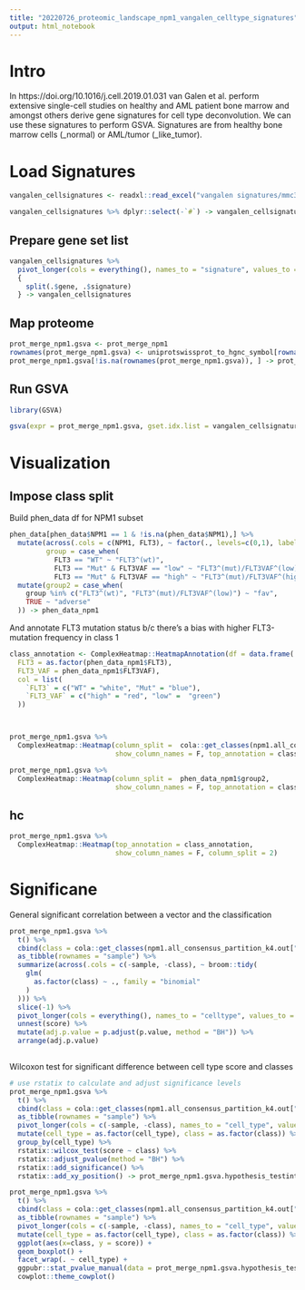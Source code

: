 ```yaml
---
title: "20220726_proteomic_landscape_npm1_vangalen_celltype_signatures"
output: html_notebook
---
```


# Intro

In https://doi.org/10.1016/j.cell.2019.01.031 van Galen et al. perform extensive single-cell studies on healthy and AML patient bone marrow and amongst others derive gene signatures for cell type deconvolution. We can use these signatures to perform GSVA.
Signatures are from healthy bone marrow cells (_normal) or AML/tumor (_like_tumor).

# Load Signatures

```r
vangalen_cellsignatures <- readxl::read_excel("vangalen signatures/mmc3.xlsx")
```

```r
vangalen_cellsignatures %>% dplyr::select(-`#`) -> vangalen_cellsignatures
```
## Prepare gene set list

```r

vangalen_cellsignatures %>% 
  pivot_longer(cols = everything(), names_to = "signature", values_to = "gene") %>% 
  {
    split(.$gene, .$signature)
  } -> vangalen_cellsignatures
```

## Map proteome

```r
prot_merge_npm1.gsva <- prot_merge_npm1
rownames(prot_merge_npm1.gsva) <- uniprotswissprot_to_hgnc_symbol[rownames(prot_merge_npm1.gsva)]
prot_merge_npm1.gsva[!is.na(rownames(prot_merge_npm1.gsva)), ] -> prot_merge_npm1.gsva
```


## Run GSVA

```r
library(GSVA)

gsva(expr = prot_merge_npm1.gsva, gset.idx.list = vangalen_cellsignatures, kcdf = "Gaussian") -> prot_merge_npm1.gsva
```

# Visualization

## Impose class split

Build phen_data df for NPM1 subset

```r
phen_data[phen_data$NPM1 == 1 & !is.na(phen_data$NPM1),] %>% 
  mutate(across(.cols = c(NPM1, FLT3), ~ factor(., levels=c(0,1), labels=c("WT", "Mut"))),
         group = case_when(
           FLT3 == "WT" ~ "FLT3^(wt)",
           FLT3 == "Mut" & FLT3VAF == "low" ~ "FLT3^(mut)/FLT3VAF^(low)",
           FLT3 == "Mut" & FLT3VAF == "high" ~ "FLT3^(mut)/FLT3VAF^(high)")) %>% 
  mutate(group2 = case_when(
    group %in% c("FLT3^(wt)", "FLT3^(mut)/FLT3VAF^(low)") ~ "fav",
    TRUE ~ "adverse"
  )) -> phen_data_npm1
```


And annotate FLT3 mutation status b/c there's a bias with higher FLT3-mutation frequency in class 1

```r

class_annotation <- ComplexHeatmap::HeatmapAnnotation(df = data.frame(
  FLT3 = as.factor(phen_data_npm1$FLT3),
  FLT3_VAF = phen_data_npm1$FLT3VAF), 
  col = list(
    `FLT3` = c("WT" = "white", "Mut" = "blue"),
    `FLT3_VAF` = c("high" = "red", "low" =  "green")
  ))



prot_merge_npm1.gsva %>% 
  ComplexHeatmap::Heatmap(column_split =  cola::get_classes(npm1.all_consensus_partition_k4.out["SD:kmeans"], k = 2)$class,
                          show_column_names = F, top_annotation = class_annotation)
```


```r
prot_merge_npm1.gsva %>% 
  ComplexHeatmap::Heatmap(column_split =  phen_data_npm1$group2,
                          show_column_names = F, top_annotation = class_annotation)
```


## hc

```r
prot_merge_npm1.gsva %>% 
  ComplexHeatmap::Heatmap(top_annotation = class_annotation,
                          show_column_names = F, column_split = 2)
```


# Significane

General significant correlation between a vector and the classification

```r
prot_merge_npm1.gsva %>% 
  t() %>% 
  cbind(class = cola::get_classes(npm1.all_consensus_partition_k4.out["SD:kmeans"], k = 2)$class) %>% 
  as_tibble(rownames = "sample") %>% 
  summarize(across(.cols = c(-sample, -class), ~ broom::tidy(
    glm(
      as.factor(class) ~ ., family = "binomial"
    )
  ))) %>% 
  slice(-1) %>% 
  pivot_longer(cols = everything(), names_to = "celltype", values_to = "score") %>% 
  unnest(score) %>% 
  mutate(adj.p.value = p.adjust(p.value, method = "BH")) %>% 
  arrange(adj.p.value)
   
```

Wilcoxon test for significant difference between cell type score and classes

```r
# use rstatix to calculate and adjust significance levels
prot_merge_npm1.gsva %>% 
  t() %>% 
  cbind(class = cola::get_classes(npm1.all_consensus_partition_k4.out["SD:kmeans"], k = 2)$class) %>% 
  as_tibble(rownames = "sample") %>% 
  pivot_longer(cols = c(-sample, -class), names_to = "cell_type", values_to = "score") %>% 
  mutate(cell_type = as.factor(cell_type), class = as.factor(class)) %>% 
  group_by(cell_type) %>% 
  rstatix::wilcox_test(score ~ class) %>% 
  rstatix::adjust_pvalue(method = "BH") %>% 
  rstatix::add_significance() %>% 
  rstatix::add_xy_position() -> prot_merge_npm1.gsva.hypothesis_testint_df

prot_merge_npm1.gsva %>% 
  t() %>% 
  cbind(class = cola::get_classes(npm1.all_consensus_partition_k4.out["SD:kmeans"], k = 2)$class) %>% 
  as_tibble(rownames = "sample") %>% 
  pivot_longer(cols = c(-sample, -class), names_to = "cell_type", values_to = "score") %>% 
  mutate(cell_type = as.factor(cell_type), class = as.factor(class)) %>% 
  ggplot(aes(x=class, y = score)) +
  geom_boxplot() +
  facet_wrap(. ~ cell_type) +
  ggpubr::stat_pvalue_manual(data = prot_merge_npm1.gsva.hypothesis_testint_df) + #pre-calculated and adjusted significance levels
  cowplot::theme_cowplot()
  
```

